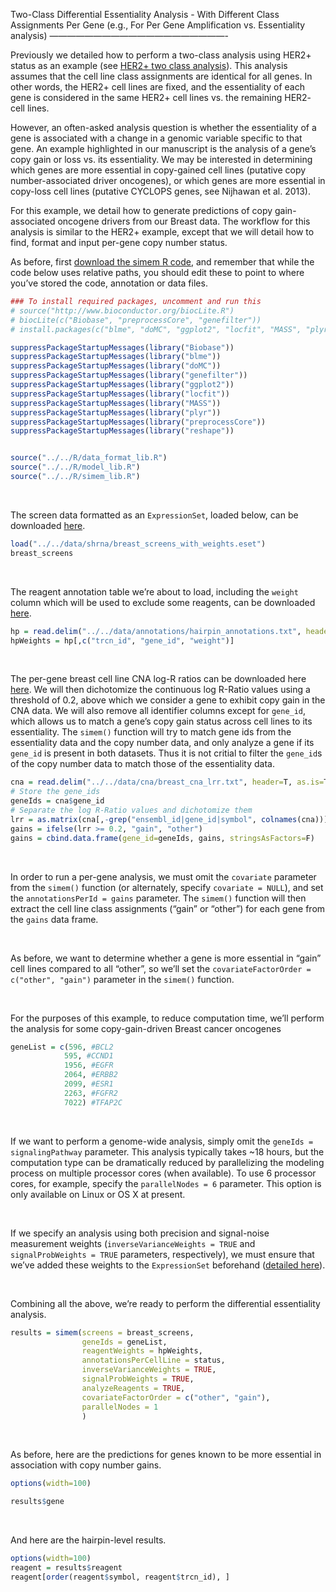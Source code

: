 Two-Class Differential Essentiality Analysis - With Different Class Assignments Per Gene
(e.g., For Per Gene Amplification vs. Essentiality analysis)
-------------------------------------------------------------

Previously we detailed how to perform a two-class analysis using HER2+ status as an example (see [HER2+ two class analysis](https://neellab.github.io/simem/)). This analysis assumes that the cell line class assignments are identical for all genes. In other words, the HER2+ cell lines are fixed, and the essentiality of each gene is considered in the same HER2+ cell lines vs. the remaining HER2- cell lines.

However, an often-asked analysis question is whether the essentiality of a gene is associated with a change in a genomic variable specific to that gene. An example highlighted in our manuscript is the analysis of a gene's copy gain or loss vs. its essentiality. We may be interested in determining which genes are more essential in copy-gained cell lines (putative copy number-associated driver oncogenes), or which genes are more essential in copy-loss cell lines (putative CYCLOPS genes, see Nijhawan et al. 2013).

For this example, we detail how to generate predictions of copy gain-associated oncogene drivers from our Breast data. The workflow for this analysis is similar to the HER2+ example, except that we will detail how to find, format and input per-gene copy number status.

As before, first [download the simem R code](https://neellab.github.io/simem/), and remember that while the code below uses relative paths, you should edit these to point to where you've stored the code, annotation or data files.

```r

### To install required packages, uncomment and run this
# source("http://www.bioconductor.org/biocLite.R")
# biocLite(c("Biobase", "preprocessCore", "genefilter"))
# install.packages(c("blme", "doMC", "ggplot2", "locfit", "MASS", "plyr", "reshape"))

suppressPackageStartupMessages(library("Biobase"))
suppressPackageStartupMessages(library("blme"))
suppressPackageStartupMessages(library("doMC"))
suppressPackageStartupMessages(library("genefilter"))
suppressPackageStartupMessages(library("ggplot2"))
suppressPackageStartupMessages(library("locfit"))
suppressPackageStartupMessages(library("MASS"))
suppressPackageStartupMessages(library("plyr"))
suppressPackageStartupMessages(library("preprocessCore"))
suppressPackageStartupMessages(library("reshape"))


source("../../R/data_format_lib.R")
source("../../R/model_lib.R")
source("../../R/simem_lib.R")
```
&nbsp;

The screen data formatted as an `ExpressionSet`, loaded below, can be downloaded [here](https://github.com/neellab/bfg/blob/gh-pages/data/breast_screens_with_weights.eset).

```r

load("../../data/shrna/breast_screens_with_weights.eset")
breast_screens
```
&nbsp;

The reagent annotation table we're about to load, including the `weight` column which will be used to exclude some reagents, can be downloaded [here](https://github.com/neellab/bfg/blob/gh-pages/data/annotations/hairpin_annotations.txt.zip?raw=true).

```r
hp = read.delim("../../data/annotations/hairpin_annotations.txt", header=T, as.is=T, check.names=F)
hpWeights = hp[,c("trcn_id", "gene_id", "weight")]
```
&nbsp;

The per-gene breast cell line CNA log-R ratios can be downloaded here [here](https://github.com/neellab/bfg/blob/gh-pages/data/cna/breast_cna_lrr.txt.zip?raw=true). We will then dichotomize the continuous log R-Ratio values using a threshold of 0.2, above which we consider a gene to exhibit copy gain in the CNA data. We will also remove all identifier columns except for `gene_id`, which allows us to match a gene's copy gain status across cell lines to its essentiality. The `simem()` function will try to match gene ids from the essentiality data and the copy number data, and only analyze a gene if its `gene_id` is present in both datasets. Thus it is not critial to filter the `gene_id`s of the copy number data to match those of the essentiality data.

```r
cna = read.delim("../../data/cna/breast_cna_lrr.txt", header=T, as.is=T, check.names=F)
# Store the gene_ids
geneIds = cna$gene_id
# Separate the log R-Ratio values and dichotomize them
lrr = as.matrix(cna[,-grep("ensembl_id|gene_id|symbol", colnames(cna))])
gains = ifelse(lrr >= 0.2, "gain", "other")
gains = cbind.data.frame(gene_id=geneIds, gains, stringsAsFactors=F)
```
&nbsp;

In order to run a per-gene analysis, we must omit the `covariate` parameter from the `simem()` function (or alternately, specify `covariate = NULL`), and set the `annotationsPerId = gains` parameter. The `simem()` function will then extract the cell line class assignments ("gain" or "other") for each gene from the `gains` data frame.

&nbsp;

As before, we want to determine whether a gene is more essential in "gain" cell lines compared to all "other", so we'll set the `covariateFactorOrder = c("other", "gain")` parameter in the `simem()` function.

&nbsp;

For the purposes of this example, to reduce computation time, we'll perform the analysis for some copy-gain-driven Breast cancer oncogenes

```r
geneList = c(596, #BCL2
            595, #CCND1
            1956, #EGFR
            2064, #ERBB2
            2099, #ESR1
            2263, #FGFR2
            7022) #TFAP2C
```
&nbsp;

If we want to perform a genome-wide analysis, simply omit the `geneIds = signalingPathway` parameter. This analysis typically takes ~18 hours, but the computation type can be dramatically reduced by parallelizing the modeling process on multiple processor cores (when available). To use 6 processor cores, for example, specify the `parallelNodes = 6` parameter. This option is only available on Linux or OS X at present.

&nbsp;

If we specify an analysis using both precision and signal-noise measurement weights (`inverseVarianceWeights = TRUE` and `signalProbWeights = TRUE` parameters, respectively), we must ensure that we've added these weights to the `ExpressionSet` beforehand ([detailed here]()).

&nbsp;

Combining all the above, we're ready to perform the differential essentiality analysis.

```r

results = simem(screens = breast_screens,
                geneIds = geneList,
                reagentWeights = hpWeights,
                annotationsPerCellLine = status,
                inverseVarianceWeights = TRUE,
                signalProbWeights = TRUE,
                analyzeReagents = TRUE,
                covariateFactorOrder = c("other", "gain"), 
                parallelNodes = 1
                )
```
&nbsp;

As before, here are the predictions for genes known to be more essential in association with copy number gains.

```r
options(width=100)

results$gene
```
&nbsp;

And here are the hairpin-level results.

```r
options(width=100)
reagent = results$reagent
reagent[order(reagent$symbol, reagent$trcn_id), ]
```
&nbsp;

